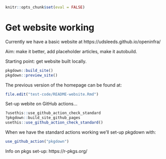 
```r
knitr::opts_chunk$set(eval = FALSE)
```


# Get website working

Currently we have a basic website at https://udsleeds.github.io/openinfra/

Aim: make it better, add placeholder articles, make it autobuild.

Starting point: get website built locally.

```r
pkgdown::build_site()
pkgdown::preview_site()
```

The previous version of the homepage can be found at:

```r
file.edit("test-code/README-website.Rmd")
```

Set-up webite on GitHub actions...

```r
?usethis::use_github_action_check_standard
?pkgdown::build_site_github_pages
usethis::use_github_action_check_standard()
```

When we have the standard actions working we'll set-up pkgdown with:

```r
use_github_action("pkgdown")
```

Info on pkgs set-up: https://r-pkgs.org/





